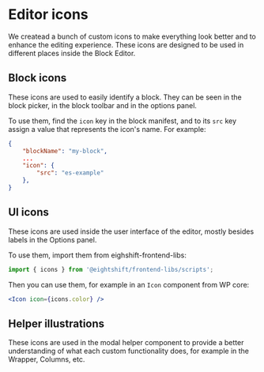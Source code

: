 
<Meta of={ComponentData} name='About' />

# Editor icons
We createad a bunch of custom icons to make everything look better and to enhance the editing experience.
These icons are designed to be used in different places inside the Block Editor.

## Block icons
These icons are used to easily identify a block. They can be seen in the block picker, in the block toolbar and in the options panel.

To use them, find the `icon` key in the block manifest, and to its `src` key assign a value that represents the icon's name.
For example:
```json
{
	"blockName": "my-block",
	...
	"icon": {
		"src": "es-example"
	},
}
```

## UI icons
These icons are used inside the user interface of the editor, mostly besides labels in the Options panel.

To use them, import them from eighshift-frontend-libs:
```js
import { icons } from '@eightshift/frontend-libs/scripts';
```

Then you can use them, for example in an `Icon` component from WP core:
```jsx
<Icon icon={icons.color} />
```

## Helper illustrations
These icons are used in the modal helper component to provide a better understanding of what each custom functionality does, for example in the Wrapper, Columns, etc.
